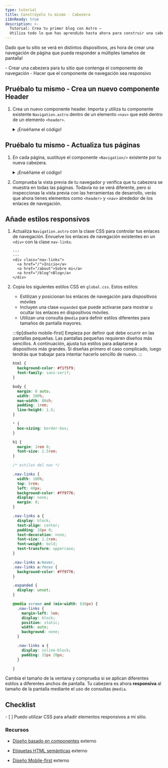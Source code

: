 ```yaml
---
type: tutorial
title: Constrúyelo tu mismo - Cabezera
i18nReady: true
description: >-
  Tutorial: Crea tu primer blog con Astro —
  Utiliza todo lo que has aprendido hasta ahora para construir una cabezera con navegación adaptable
---
```



Dado que tu sitio se verá en distintos dispositivos, ¡es hora de crear una navegación de página que pueda responder a múltiples tamaños de pantalla!

<PreCheck>
  - Crear una cabezera para tu sitio que contenga el componente de navegación
  - Hacer que el componente de navegación sea responsivo
</PreCheck>


<Box icon="puzzle-piece">

## Pruébalo tu mismo - Crea un nuevo componente Header

1. Crea un nuevo componente header. Importa y utiliza tu componente existente `Navigation.astro` dentro de un elemento `<nav>` que esté dentro de un elemento `<header>`.

    <details>
    <summary>¡Enséñame el código!</summary>

    Crea un archivo llamado `Header.astro` en `src/components/`
    ```astro title="src/components/Header.astro"
    ---
    import Navigation from './Navigation.astro';
    ---
    <header>
      <nav>
        <Navigation />
      </nav>
    </header>
    ```

    </details>

</Box>




<Box icon="check-list">

## Pruébalo tu mismo - Actualiza tus páginas

1. En cada página, sustituye el componente `<Navigation/>` existente por tu nueva cabezera.

    <details>
    <summary>¡Enséñame el código!</summary>

    ```astro title="src/pages/index.astro" ins={3,18} del={2,17}
    ---
    import Navigation from '../components/Navigation.astro';
    import Header from '../components/Header.astro';
    import Footer from '../components/Footer.astro';
    import '../styles/global.css';
    const pageTitle = "Página de inicio";
    ---
    <html lang="es">
      <head>
        <meta charset="utf-8" />
        <link rel="icon" type="image/svg+xml" href="/favicon.svg" />
        <meta name="viewport" content="width=device-width" />
        <meta name="generator" content={Astro.generator} />
        <title>{pageTitle}</title>
      </head>
      <body>
        <Navigation />
        <Header />
        <h1>{pageTitle}</h1>
        <Footer />
      </body>
    </html>
    ```
    </details>

2. Comprueba la vista previa de tu navegador y verifica que tu cabezera se muestra en todas las páginas. Todavía no se verá diferente, pero si inspeccionas la vista previa con las herramientas de desarrollo, verás que ahora tienes elementos como `<header>` y `<nav>` alrededor de los enlaces de navegación.

</Box>

## Añade estilos responsivos

1. Actualiza `Navigation.astro` con la clase CSS para controlar tus enlaces de navegación. Envuelve los enlaces de navegación existentes en un `<div>` con la clase `nav-links`.

    ```astro title="src/components/Navigation.astro" ins={3,7}
    ---
    ---
    <div class="nav-links">
      <a href="/">Inicio</a>
      <a href="/about">Sobre mi</a>
      <a href="/blog">Blog</a>
    </div>
    ```

2. Copia los siguientes estilos CSS en `global.css`. Estos estilos:

    - Estilizan y posicionan los enlaces de navegación para dispositivos móviles
    - Incluyen una clase `expanded` que puede activarse para mostrar u ocultar los enlaces en dispositivos móviles.
    - Utilizan una consulta `@media` para definir estilos diferentes para tamaños de pantalla mayores.

    :::tip[diseño mobile-first]
    Empieza por definir qué debe ocurrir en las pantallas pequeñas. Las pantallas pequeñas requieren diseños más sencillos. A continuación, ajusta tus estilos para adaptarse a dispositivos más grandes. Si diseñas primero el caso complicado, luego tendrás que trabajar para intentar hacerlo sencillo de nuevo.
    :::

    ```css title="src/styles/global.css" ins={23-100}
    html {
      background-color: #f1f5f9;
      font-family: sans-serif;
    }

    body {
      margin: 0 auto;
      width: 100%;
      max-width: 80ch;
      padding: 1rem;
      line-height: 1.5;
    }

    * {
      box-sizing: border-box;
    }

    h1 {
      margin: 1rem 0;
      font-size: 2.5rem;
    }

    /* estilos del nav */

    .nav-links {
      width: 100%;
      top: 5rem;
      left: 48px;
      background-color: #ff9776;
      display: none;
      margin: 0;
    }

    .nav-links a {
      display: block;
      text-align: center;
      padding: 10px 0;
      text-decoration: none;
      font-size: 1.2rem;
      font-weight: bold;
      text-transform: uppercase;
    }

    .nav-links a:hover,
    .nav-links a:focus {
      background-color: #ff9776;
    }

    .expanded {
      display: unset;
    }

    @media screen and (min-width: 636px) {
      .nav-links {
        margin-left: 5em;
        display: block;
        position: static;
        width: auto;
        background: none;
      }

      .nav-links a {
        display: inline-block;
        padding: 15px 20px;
      }

    }
    ```

Cambia el tamaño de la ventana y comprueba si se aplican diferentes estilos a diferentes anchos de pantalla. Tu cabezera es ahora **responsiva** al tamaño de la pantalla mediante el uso de consultas `@media`.



<Box icon="check-list">

## Checklist

<Checklist>
- [ ] Puedo utilizar CSS para añadir elementos responsivos a mi sitio.
</Checklist>
</Box>

### Recursos

- [Diseño basado en componentes](https://www.droptica.com/blog/component-based-design/) <Badge>externo</Badge>

- [Etiquetas HTML semánticas](https://www.dofactory.com/html/semantics) <Badge>externo</Badge>

- [Diseño Mobile-first](https://www.mobileapps.com/blog/mobile-first-design) <Badge>externo</Badge>